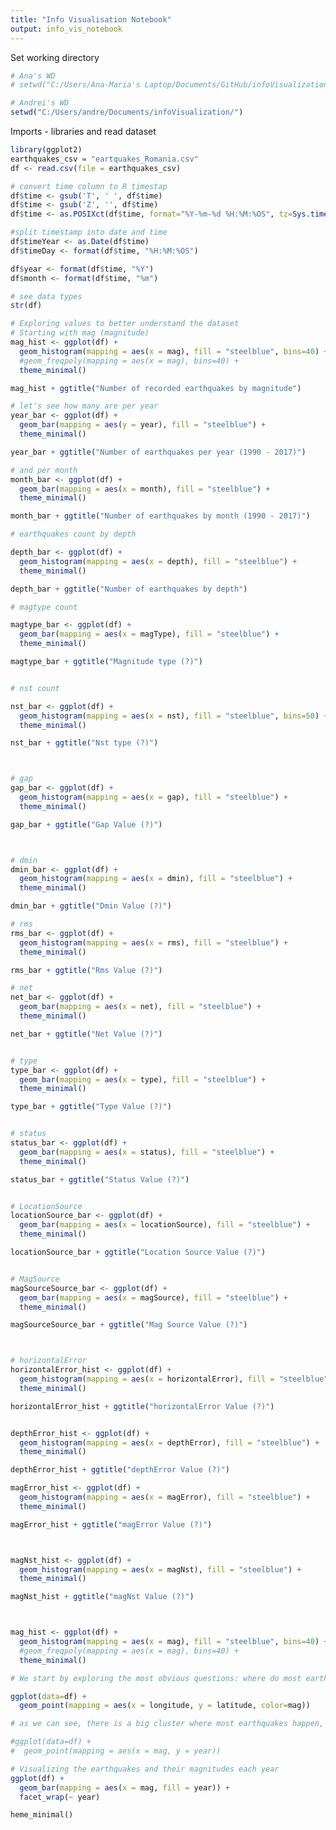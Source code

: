 ```yaml
---
title: "Info Visualisation Notebook"
output: info_vis_notebook
---
```


Set working directory

```r
# Ana's WD
# setwd("C:/Users/Ana-Maria's Laptop/Documents/GitHub/infoVisualization")

# Andrei's WD
setwd("C:/Users/andre/Documents/infoVisualization/")
```

Imports - libraries and read dataset

```r
library(ggplot2)
earthquakes_csv = "eartquakes_Romania.csv"
df <- read.csv(file = earthquakes_csv)
```

```r
# convert time column to R timestap
df$time <- gsub('T', ' ', df$time)
df$time <- gsub('Z', '', df$time)
df$time <- as.POSIXct(df$time, format="%Y-%m-%d %H:%M:%OS", tz=Sys.timezone())

#split timestamp into date and time
df$timeYear <- as.Date(df$time)
df$timeDay <- format(df$time, "%H:%M:%OS")

df$year <- format(df$time, "%Y")
df$month <- format(df$time, "%m")
```

```r
# see data types
str(df)
```

```r
# Exploring values to better understand the dataset
# Starting with mag (magnitude)
mag_hist <- ggplot(df) + 
  geom_histogram(mapping = aes(x = mag), fill = "steelblue", bins=40) +
  #geom_freqpoly(mapping = aes(x = mag), bins=40) +
  theme_minimal()

mag_hist + ggtitle("Number of recorded earthquakes by magnitude")

# let's see how many are per year
year_bar <- ggplot(df) + 
  geom_bar(mapping = aes(y = year), fill = "steelblue") +
  theme_minimal()

year_bar + ggtitle("Number of earthquakes per year (1990 - 2017)")

# and per month
month_bar <- ggplot(df) + 
  geom_bar(mapping = aes(x = month), fill = "steelblue") +
  theme_minimal()

month_bar + ggtitle("Number of earthquakes by month (1990 - 2017)")

# earthquakes count by depth

depth_bar <- ggplot(df) + 
  geom_histogram(mapping = aes(x = depth), fill = "steelblue") +
  theme_minimal()

depth_bar + ggtitle("Number of earthquakes by depth")

# magtype count

magtype_bar <- ggplot(df) + 
  geom_bar(mapping = aes(x = magType), fill = "steelblue") +
  theme_minimal()

magtype_bar + ggtitle("Magnitude type (?)")


# nst count

nst_bar <- ggplot(df) + 
  geom_histogram(mapping = aes(x = nst), fill = "steelblue", bins=50) +
  theme_minimal()

nst_bar + ggtitle("Nst type (?)")



# gap
gap_bar <- ggplot(df) + 
  geom_histogram(mapping = aes(x = gap), fill = "steelblue") +
  theme_minimal()

gap_bar + ggtitle("Gap Value (?)")



# dmin
dmin_bar <- ggplot(df) + 
  geom_histogram(mapping = aes(x = dmin), fill = "steelblue") +
  theme_minimal()

dmin_bar + ggtitle("Dmin Value (?)")

# rms
rms_bar <- ggplot(df) + 
  geom_histogram(mapping = aes(x = rms), fill = "steelblue") +
  theme_minimal()

rms_bar + ggtitle("Rms Value (?)")

# net
net_bar <- ggplot(df) + 
  geom_bar(mapping = aes(x = net), fill = "steelblue") +
  theme_minimal()

net_bar + ggtitle("Net Value (?)")


# type
type_bar <- ggplot(df) + 
  geom_bar(mapping = aes(x = type), fill = "steelblue") +
  theme_minimal()

type_bar + ggtitle("Type Value (?)")


# status
status_bar <- ggplot(df) + 
  geom_bar(mapping = aes(x = status), fill = "steelblue") +
  theme_minimal()

status_bar + ggtitle("Status Value (?)")


# LocationSource
locationSource_bar <- ggplot(df) + 
  geom_bar(mapping = aes(x = locationSource), fill = "steelblue") +
  theme_minimal()

locationSource_bar + ggtitle("Location Source Value (?)")


# MagSource
magSourceSource_bar <- ggplot(df) + 
  geom_bar(mapping = aes(x = magSource), fill = "steelblue") +
  theme_minimal()

magSourceSource_bar + ggtitle("Mag Source Value (?)")



# horizontalError
horizontalError_hist <- ggplot(df) + 
  geom_histogram(mapping = aes(x = horizontalError), fill = "steelblue") +
  theme_minimal()

horizontalError_hist + ggtitle("horizontalError Value (?)")


depthError_hist <- ggplot(df) + 
  geom_histogram(mapping = aes(x = depthError), fill = "steelblue") +
  theme_minimal()

depthError_hist + ggtitle("depthError Value (?)")

magError_hist <- ggplot(df) + 
  geom_histogram(mapping = aes(x = magError), fill = "steelblue") +
  theme_minimal()

magError_hist + ggtitle("magError Value (?)")



magNst_hist <- ggplot(df) + 
  geom_histogram(mapping = aes(x = magNst), fill = "steelblue") +
  theme_minimal()

magNst_hist + ggtitle("magNst Value (?)")



mag_hist <- ggplot(df) + 
  geom_histogram(mapping = aes(x = mag), fill = "steelblue", bins=40) +
  #geom_freqpoly(mapping = aes(x = mag), bins=40) +
  theme_minimal()


```

```r
# We start by exploring the most obvious questions: where do most earthquakes happen, including their magnitude as well

ggplot(data=df) +
  geom_point(mapping = aes(x = longitude, y = latitude, color=mag))

# as we can see, there is a big cluster where most earthquakes happen, with a smaller cluster that is noticeable, followed by sparsely distributed cases

#ggplot(data=df) +
#  geom_point(mapping = aes(x = mag, y = year))
```

```r
# Visualizing the earthquakes and their magnitudes each year 
ggplot(df) +
  geom_bar(mapping = aes(x = mag, fill = year)) +
  facet_wrap(~ year)

```

`heme_minimal()`
